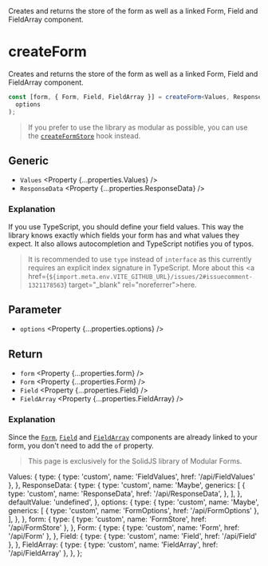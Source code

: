 
<Title>createForm</Title>
<Description>
  Creates and returns the store of the form as well as a linked Form, Field and
  FieldArray component.
</Description>

# createForm

<Solid block>

Creates and returns the store of the form as well as a linked Form, Field and FieldArray component.

```ts
const [form, { Form, Field, FieldArray }] = createForm<Values, ResponseData>(
  options
);
```

> If you prefer to use the library as modular as possible, you can use the <A href="/api/createFormStore">`createFormStore`</A> hook instead.

## Generic

- `Values` <Property {...properties.Values} />
- `ResponseData` <Property {...properties.ResponseData} />

### Explanation

If you use TypeScript, you should define your field values. This way the library knows exactly which fields your form has and what values they expect. It also allows autocompletion and TypeScript notifies you of typos.

> It is recommended to use `type` instead of `interface` as this currently requires an explicit index signature in TypeScript. More about this <a href={`${import.meta.env.VITE_GITHUB_URL}/issues/2#issuecomment-1321178563`} target="\_blank" rel="noreferrer">here</a>.

## Parameter

- `options` <Property {...properties.options} />

## Return

- `form` <Property {...properties.form} />
- `Form` <Property {...properties.Form} />
- `Field` <Property {...properties.Field} />
- `FieldArray` <Property {...properties.FieldArray} />

### Explanation

Since the <A href="/api/Form">`Form`</A>, <A href="/api/Form">`Field`</A> and <A href="/api/Form">`FieldArray`</A> components are already linked to your form, you don't need to add the `of` property.

</Solid>

<Qwik block>

> This page is exclusively for the SolidJS library of Modular Forms.

</Qwik>

  Values: {
    type: { type: 'custom', name: 'FieldValues', href: '/api/FieldValues' },
  },
  ResponseData: {
    type: {
      type: 'custom',
      name: 'Maybe',
      generics: [
        {
          type: 'custom',
          name: 'ResponseData',
          href: '/api/ResponseData',
        },
      ],
    },
    defaultValue: 'undefined',
  },
  options: {
    type: {
      type: 'custom',
      name: 'Maybe',
      generics: [
        { type: 'custom', name: 'FormOptions', href: '/api/FormOptions' },
      ],
    },
  },
  form: {
    type: { type: 'custom', name: 'FormStore', href: '/api/FormStore' },
  },
  Form: {
    type: { type: 'custom', name: 'Form', href: '/api/Form' },
  },
  Field: {
    type: { type: 'custom', name: 'Field', href: '/api/Field' },
  },
  FieldArray: {
    type: { type: 'custom', name: 'FieldArray', href: '/api/FieldArray' },
  },
};
